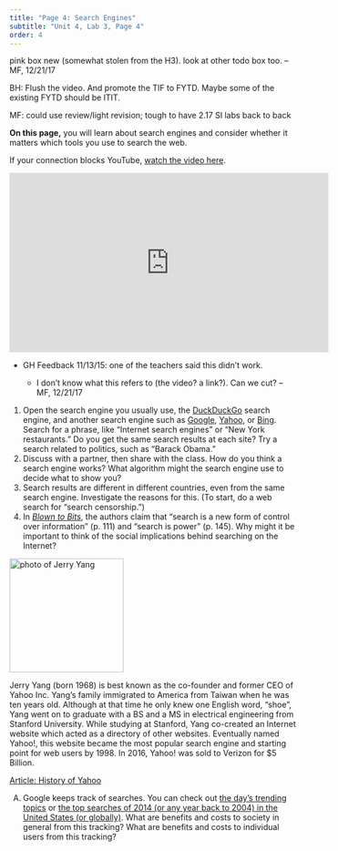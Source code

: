 ```yaml
---
title: "Page 4: Search Engines"
subtitle: "Unit 4, Lab 3, Page 4"
order: 4
---
```


::: todo
<p>pink box new (somewhat stolen from the H3). look at other todo box
too. --MF, 12/21/17</p>

<p>BH: Flush the video. And promote the TIF to FYTD. Maybe some of the
existing FYTD should be ITIT.</p>

<p>MF: could use review/light revision; tough to have 2.17 SI labs back
to back</p>
:::

::: learn
<p><strong>On this page,</strong> you will learn about search engines
and consider whether it matters which tools you use to search the
web.</p>
:::

::: todo
::: sidenote
If your connection blocks YouTube,
<a href="http://scratch.mit.edu/discuss/youtube/LVV_93mBfSU" target="_blank" title="The Internet: How Search Works">watch
the video here</a>.
:::

<iframe width="560" height="315" src="https://www.youtube.com/embed/LVV_93mBfSU?rel=0" frameborder="0" allowfullscreen class="indent">

</iframe>
:::

::: todo
<ul>

<li>GH Feedback 11/13/15: one of the teachers said this didn't
work.</li>

<ul>

<li>I don't know what this refers to (the video? a link?). Can we cut?
--MF, 12/21/17</li>

</ul>

</ul>
:::

::: {#first .forYouToDo}
<ol>

<li>Open the search engine you usually use, the
<a href="https://duckduckgo.com/" target="_blank" title="duckduckgo.com">DuckDuckGo</a>
search engine, and another search engine such as
<a href="http://google.com" target="_blank" title="google.com">Google</a>,
<a href="http://yahoo.com" target="_blank" title="yahoo.com">Yahoo</a>,
or <a href="http://bing.com" target="_blank" title="bing.com">Bing</a>.
Search for a phrase, like "Internet search engines" or "New York
restaurants." Do you get the same search results at each site? Try a
search related to politics, such as "Barack Obama."</li>

<!--<li>Read <a href="http://dontbubble.us" target="_blank" title="dontbubble.us">dontbubble.us</a>.</li> (stale link, alas) -->

<li>Discuss with a partner, then share with the class. How do you think
a search engine works? What algorithm might the search engine use to
decide what to show you?</li>

<li>Search results are different in different countries, even from the
same search engine. Investigate the reasons for this. (To start, do a
web search for "search censorship.")</li>

<li>In
<a href="http://www.bitsbook.com/wp-content/uploads/2008/12/chapter4.pdf" target="_blank" title="Blown to Bits"><em>Blown
to Bits</em></a>, the authors claim that "search is a new form of
control over information" (p. 111) and "search is power" (p. 145). Why
might it be important to think of the social implications behind
searching on the Internet?</li>

</ol>
:::

::: atworkFullWidth
::: float-end
<img src="/img/atwork/Jerry_Yang.jpeg" title="photo of Jerry Yang" alt="photo of Jerry Yang" class="noshadow" height="200px"/>
:::

<p>Jerry Yang (born 1968) is best known as the co-founder and former CEO
of Yahoo Inc. Yang's family immigrated to America from Taiwan when he
was ten years old. Although at that time he only knew one English word,
"shoe", Yang went on to graduate with a BS and a MS in electrical
engineering from Stanford University. While studying at Stanford, Yang
co-created an Internet website which acted as a directory of other
websites. Eventually named Yahoo!, this website became the most popular
search engine and starting point for web users by 1998. In 2016, Yahoo!
was sold to Verizon for \$5 Billion.</p>

<p><a href="https://history-computer.com/yahoo-guide/" title="Article: History of Yahoo" target="_blank">Article:
History of Yahoo</a></p>
:::

::: takeItFurther
<ol type="A">

<li>Google keeps track of searches. You can check out
<a href="http://www.google.com/trends/hottrends" target="_blank" title="Google Trends">the
day's trending topics</a> or
<a href="http://www.google.com/trends/topcharts?hl=en#vm=cat&geo=US&date=2014&cid" target="_blank" title="Google Trends 2014">the
top searches of 2014 (or any year back to 2004) in the United States (or
globally)</a>. What are benefits and costs to society in general from
this tracking? What are benefits and costs to individual users from this
tracking?</li>

</ol>
:::
